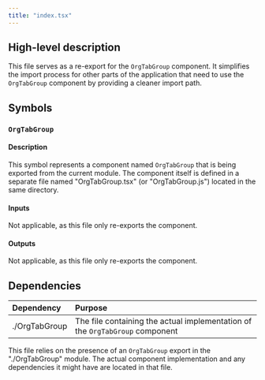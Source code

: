 ```yaml
---
title: "index.tsx"
---
```


## High-level description
This file serves as a re-export for the `OrgTabGroup` component. It simplifies the import process for other parts of the application that need to use the `OrgTabGroup` component by providing a cleaner import path.

## Symbols

### `OrgTabGroup`
#### Description
This symbol represents a component named `OrgTabGroup` that is being exported from the current module. The component itself is defined in a separate file named "OrgTabGroup.tsx" (or "OrgTabGroup.js") located in the same directory.

#### Inputs
Not applicable, as this file only re-exports the component.

#### Outputs
Not applicable, as this file only re-exports the component.

## Dependencies
| Dependency | Purpose |
|:-----------|:--------|
| ./OrgTabGroup | The file containing the actual implementation of the `OrgTabGroup` component |

This file relies on the presence of an `OrgTabGroup` export in the "./OrgTabGroup" module. The actual component implementation and any dependencies it might have are located in that file.